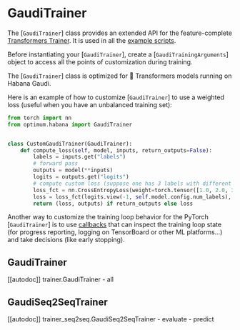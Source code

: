 <!---
Copyright 2022 The HuggingFace Team. All rights reserved.

Licensed under the Apache License, Version 2.0 (the "License");
you may not use this file except in compliance with the License.
You may obtain a copy of the License at

    http://www.apache.org/licenses/LICENSE-2.0

Unless required by applicable law or agreed to in writing, software
distributed under the License is distributed on an "AS IS" BASIS,
WITHOUT WARRANTIES OR CONDITIONS OF ANY KIND, either express or implied.
See the License for the specific language governing permissions and
limitations under the License.
-->

# GaudiTrainer

The [`GaudiTrainer`] class provides an extended API for the feature-complete [Transformers Trainer](https://huggingface.co/docs/transformers/main_classes/trainer). It is used in all the [example scripts](https://github.com/huggingface/optimum-habana/tree/main/examples).

Before instantiating your [`GaudiTrainer`], create a [`GaudiTrainingArguments`] object to access all the points of customization during training.

<Tip warning={true}>

The [`GaudiTrainer`] class is optimized for 🤗 Transformers models running on Habana Gaudi.

</Tip>

Here is an example of how to customize [`GaudiTrainer`] to use a weighted loss (useful when you have an unbalanced training set):

```python
from torch import nn
from optimum.habana import GaudiTrainer


class CustomGaudiTrainer(GaudiTrainer):
    def compute_loss(self, model, inputs, return_outputs=False):
        labels = inputs.get("labels")
        # forward pass
        outputs = model(**inputs)
        logits = outputs.get("logits")
        # compute custom loss (suppose one has 3 labels with different weights)
        loss_fct = nn.CrossEntropyLoss(weight=torch.tensor([1.0, 2.0, 3.0]))
        loss = loss_fct(logits.view(-1, self.model.config.num_labels), labels.view(-1))
        return (loss, outputs) if return_outputs else loss
```

Another way to customize the training loop behavior for the PyTorch [`GaudiTrainer`] is to use [callbacks](https://huggingface.co/docs/transformers/main_classes/callback) that can inspect the training loop state (for progress reporting, logging on TensorBoard or other ML platforms...) and take decisions (like early stopping).

## GaudiTrainer

[[autodoc]] trainer.GaudiTrainer
    - all

## GaudiSeq2SeqTrainer

[[autodoc]] trainer_seq2seq.GaudiSeq2SeqTrainer
    - evaluate
    - predict